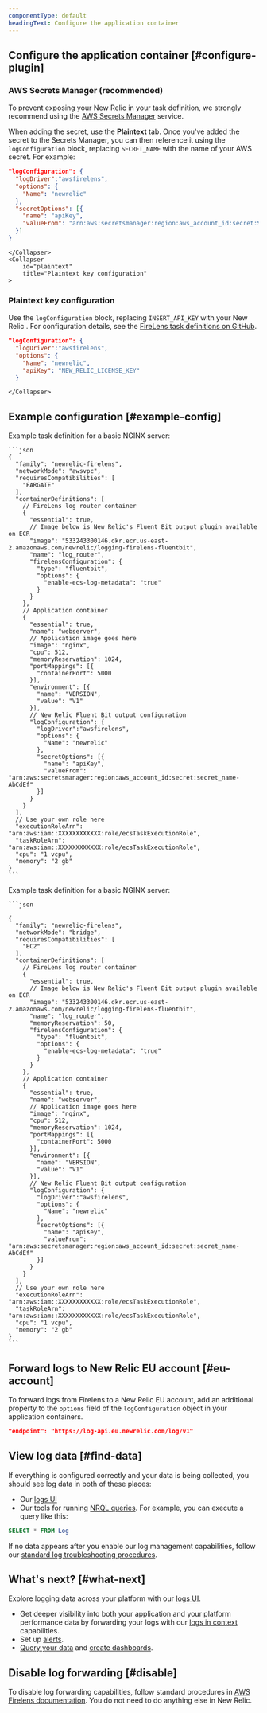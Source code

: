 ```yaml
---
componentType: default
headingText: Configure the application container
---
```


## Configure the application container [#configure-plugin]

<CollapserGroup>
    <Collapser
        id="secrets"
        title="AWS Secrets Manager (recommended)"
    >

### AWS Secrets Manager (recommended)

To prevent exposing your New Relic <InlinePopover type="licenseKey" /> in your task definition, we strongly recommend using the [AWS Secrets Manager](https://docs.aws.amazon.com/AmazonECS/latest/developerguide/specifying-sensitive-data-secrets.html) service.

When adding the secret, use the <DoNotTranslate>**Plaintext**</DoNotTranslate> tab. Once you've added the secret to the Secrets Manager, you can then reference it using the `logConfiguration` block, replacing `SECRET_NAME` with the name of your AWS secret. For example:

```json
"logConfiguration": {
  "logDriver":"awsfirelens",
  "options": {
    "Name": "newrelic"
  },
  "secretOptions": [{
    "name": "apiKey",
    "valueFrom": "arn:aws:secretsmanager:region:aws_account_id:secret:SECRET_NAME"
  }]
}
```
    </Collapser>
    <Collapser
        id="plaintext"
        title="Plaintext key configuration"
    >
### Plaintext key configuration

Use the `logConfiguration` block, replacing `INSERT_API_KEY` with your New Relic <InlinePopover type="licenseKey" />. For configuration details, see the [FireLens task definitions on GitHub](https://github.com/aws-samples/amazon-ecs-firelens-examples).

```json
"logConfiguration": {
  "logDriver":"awsfirelens",
  "options": {
    "Name": "newrelic",
    "apiKey": "NEW_RELIC_LICENSE_KEY"
  }
```
    </Collapser>
</CollapserGroup>


## Example configuration [#example-config]

<CollapserGroup>
  <Collapser
    id="firelens-example"
    title="Fargate example task definition configuration"
  >
    Example task definition for a basic NGINX server:

    ```json
    {
      "family": "newrelic-firelens",
      "networkMode": "awsvpc",
      "requiresCompatibilities": [
        "FARGATE"
      ],
      "containerDefinitions": [
        // FireLens log router container
        {
          "essential": true,
          // Image below is New Relic's Fluent Bit output plugin available on ECR
          "image": "533243300146.dkr.ecr.us-east-2.amazonaws.com/newrelic/logging-firelens-fluentbit",
          "name": "log_router",
          "firelensConfiguration": {
            "type": "fluentbit",
            "options": {
              "enable-ecs-log-metadata": "true"
            }
          }
        },
        // Application container
        {
          "essential": true,
          "name": "webserver",
          // Application image goes here
          "image": "nginx",
          "cpu": 512,
          "memoryReservation": 1024,
          "portMappings": [{
            "containerPort": 5000
          }],
          "environment": [{
            "name": "VERSION",
            "value": "V1"
          }],
          // New Relic Fluent Bit output configuration
          "logConfiguration": {
            "logDriver":"awsfirelens",
            "options": {
              "Name": "newrelic"
            },
            "secretOptions": [{
              "name": "apiKey",
              "valueFrom": "arn:aws:secretsmanager:region:aws_account_id:secret:secret_name-AbCdEf"
            }]
          }
        }
      ],
      // Use your own role here
      "executionRoleArn": "arn:aws:iam::XXXXXXXXXXXX:role/ecsTaskExecutionRole",
      "taskRoleArn": "arn:aws:iam::XXXXXXXXXXXX:role/ecsTaskExecutionRole",
      "cpu": "1 vcpu",
      "memory": "2 gb"
    }
    ```

  </Collapser>
</CollapserGroup>

<CollapserGroup>
  <Collapser
    id="ec2-example"
    title="EC2 example task definition configuration"
  >
    Example task definition for a basic NGINX server:

    ```json

    {
      "family": "newrelic-firelens",
      "networkMode": "bridge",
      "requiresCompatibilities": [
        "EC2"
      ],
      "containerDefinitions": [
        // FireLens log router container
        {
          "essential": true,
          // Image below is New Relic's Fluent Bit output plugin available on ECR
          "image": "533243300146.dkr.ecr.us-east-2.amazonaws.com/newrelic/logging-firelens-fluentbit",
          "name": "log_router",
          "memoryReservation": 50,
          "firelensConfiguration": {
            "type": "fluentbit",
            "options": {
              "enable-ecs-log-metadata": "true"
            }
          }
        },
        // Application container
        {
          "essential": true,
          "name": "webserver",
          // Application image goes here
          "image": "nginx",
          "cpu": 512,
          "memoryReservation": 1024,
          "portMappings": [{
            "containerPort": 5000
          }],
          "environment": [{
            "name": "VERSION",
            "value": "V1"
          }],
          // New Relic Fluent Bit output configuration
          "logConfiguration": {
            "logDriver":"awsfirelens",
            "options": {
              "Name": "newrelic"
            },
            "secretOptions": [{
              "name": "apiKey",
              "valueFrom": "arn:aws:secretsmanager:region:aws_account_id:secret:secret_name-AbCdEf"
            }]
          }
        }
      ],
      // Use your own role here
      "executionRoleArn": "arn:aws:iam::XXXXXXXXXXXX:role/ecsTaskExecutionRole",
      "taskRoleArn": "arn:aws:iam::XXXXXXXXXXXX:role/ecsTaskExecutionRole",
      "cpu": "1 vcpu",
      "memory": "2 gb"
    }
    ```

  </Collapser>
</CollapserGroup>

## Forward logs to New Relic EU account [#eu-account]

To forward logs from Firelens to a New Relic EU account, add an additional property to the `options` field of the `logConfiguration` object in your application containers.

```json
"endpoint": "https://log-api.eu.newrelic.com/log/v1"
```

## View log data [#find-data]

If everything is configured correctly and your data is being collected, you should see log data in both of these places:

* Our [logs UI](https://one.newrelic.com/launcher/logger.log-launcher)
* Our tools for running [NRQL queries](/docs/chart-builder/use-chart-builder/choose-data/use-advanced-nrql-mode-specify-data). For example, you can execute a query like this:

```sql
SELECT * FROM Log
```

If no data appears after you enable our log management capabilities, follow our [standard log troubleshooting procedures](/docs/logs/log-management/troubleshooting/no-log-data-appears-ui/).

## What's next? [#what-next]

Explore logging data across your platform with our [logs UI](/docs/logs/log-management/ui-data/use-logs-ui/).

* Get deeper visibility into both your application and your platform performance data by forwarding your logs with our [logs in context](/docs/logs/enable-log-management-new-relic/configure-logs-context/configure-logs-context-apm-agents/) capabilities.
* Set up [alerts](/docs/alerts-applied-intelligence/new-relic-alerts/alert-conditions/create-alert-conditions/).
* [Query your data](/docs/query-your-data/explore-query-data/get-started/introduction-querying-new-relic-data/) and [create dashboards](/docs/query-your-data/explore-query-data/dashboards/introduction-dashboards/).

## Disable log forwarding [#disable]

To disable log forwarding capabilities, follow standard procedures in [AWS Firelens documentation](https://docs.aws.amazon.com/AmazonECS/latest/developerguide/using_firelens.html). You do not need to do anything else in New Relic.
